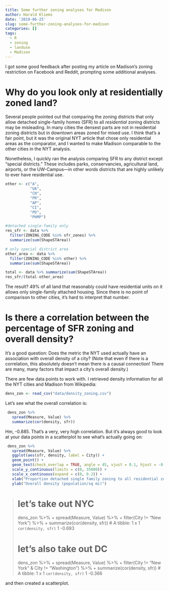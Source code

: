 ```yaml
---
title: Some further zoning analyses for Madison
author: Harald Kliems
date: '2019-06-25'
slug: some-further-zoning-analyses-for-madison
categories: []
tags:
  - R
  - zoning
  - landuse
  - Madison
---
```

I got some good feedback after posting my article on Madison's zoning restriction on Facebook and Reddit, prompting some additional analyses.

# Why do you look only at residentially zoned land?
Several people pointed out that comparing the zoning districts that only allow detached single-family homes (SFR) to all *residential* zoning districts may be misleading. In many cities the densest parts are not in residential zoning districts but in downtown areas zoned for mixed use. I think that's a fair point, but it was the original NYT article that chose only residential areas as the comparator, and I wanted to make Madison comparable to the other cities in the NYT analysis. 

Nonetheless, I quickly ran the analysis comparing SFR to any district except "special districts." These includes parks, conservancies, agricultural land, airports, or the UW-Campus---in other words districts that are highly unlikely to ever have residential use. 
```r
other <- c("A",
           "UA",
           "CN",
           "PR",
           "AP",
           "CI",
           "PD",
           "PHMP")

#detached single-family only
res_sfr <- data %>%
  filter(ZONING_CODE %in% sfr_zones) %>%
  summarize(sum(ShapeSTArea))

# only special district area
other_area <- data %>%
  filter(ZONING_CODE %in% other) %>%
  summarise(sum(ShapeSTArea))

total <- data %>% summarize(sum(ShapeSTArea))
res_sfr/(total-other_area)
```

The result? 49% of all land that reasonably could have residential units on it allows only single-family attached housing. Since there is no point of comparison to other cities, it's hard to interpret that number.

# Is there a correlation between the percentage of SFR zoning and overall density?
It's a good question: Does the metric the NYT used actually have an association with overall density of a city? (Note that even if there is a correlation, this absolutely doesn't mean there is a causal connection! There are many, many factors that impact a city's overall density.)

There are few data points to work with. I retrieved density information for all the NYT cities and Madison from Wikipedia:

```r
dens_zon <- read_csv("data/density_zoning.csv")
```

Let's see what the overall correlation is:
```r
 dens_zon %>% 
   spread(Measure, Value) %>%
   summarize(cor(density, sfr))
```
Hm, -0.885. That's a very, very high correlation. But it's always good to look at your data points in a scatterplot to see what's actually going on:
 
```r
 dens_zon %>% 
   spread(Measure, Value) %>%
   ggplot(aes(sfr, density, label = City)) +
   geom_point() +
   geom_text(check_overlap = TRUE, angle = 45, vjust = 0.1, hjust = -0.1, size = 3) +
   scale_y_continuous(limits = c(0, 35000)) +
   scale_x_continuous(expand = c(0, 0.2)) +
   xlab("Proportion detached single family zoning to all residential zoning") +
   ylab("Overall density (population/sq mi)")
```



> # let's take out NYC
> dens_zon %>% 
+   spread(Measure, Value) %>%
+   filter(City != "New York") %>%
+   summarize(cor(density, sfr))
# A tibble: 1 x 1
  `cor(density, sfr)`
                <dbl>
1              -0.693
> 
> # let's also take out DC
> dens_zon %>% 
+   spread(Measure, Value) %>%
+   filter(City != "New York" & City != "Washington") %>%
+   summarize(cor(density, sfr))
# A tibble: 1 x 1
  `cor(density, sfr)`
                <dbl>
1              -0.366
> 

and then created a scatterplot.

